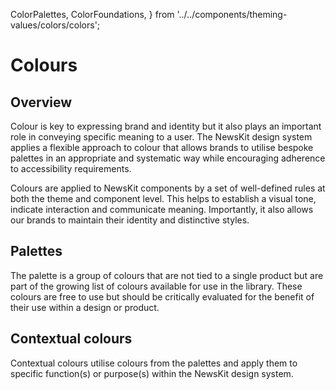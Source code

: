   ColorPalettes,
  ColorFoundations,
} from '../../components/theming-values/colors/colors';


# Colours

## Overview

Colour is key to expressing brand and identity but it also plays an important role in conveying specific meaning to a user.
The NewsKit design system applies a flexible approach to colour that allows brands to utilise bespoke palettes in an appropriate
and systematic way while encouraging adherence to accessibility requirements.

Colours are applied to NewsKit components by a set of well-defined rules at both the theme and component level. This helps to establish a visual tone,
indicate interaction and communicate meaning. Importantly, it also allows our brands to maintain their identity and distinctive styles.

## Palettes

The palette is a group of colours that are not tied to a single product but are part of the growing list of colours available for use in the library.
These colours are free to use but should be critically evaluated for the benefit of their use within a design or product.

<ColorPalettes />

## Contextual colours

Contextual colours utilise colours from the palettes and apply them to specific function(s) or purpose(s) within the NewsKit design system.

<ColorFoundations />
